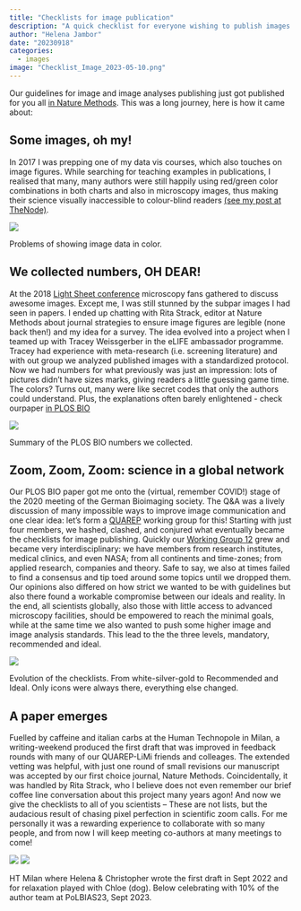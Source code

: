 ```yaml
---
title: "Checklists for image publication"
description: "A quick checklist for everyone wishing to publish images and image analysis results - out today in Nature Methods"
author: "Helena Jambor"
date: "20230918"
categories:
  - images
image: "Checklist_Image_2023-05-10.png"
---
```

Our guidelines for image and image analyses publishing just got published for you all <a href="https://www.nature.com/articles/s41592-023-01987-9"> in Nature Methods</a>. This was a long journey, here is how it came about: 

## Some images, oh my!
In 2017 I was prepping one of my data vis courses, which also touches on  image figures. While searching for teaching examples in publications, I realised that many, many authors were still happily using red/green color combinations in both charts and also in microscopy images, thus making their science visually inaccessible to colour-blind readers <a href="https://thenode.biologists.com/color-blind-audiences/photo/">(see my post at TheNode)</a>. 

:::{#fig-red-green}
![](Colors2.png)


Problems of showing image data in color.
::: 

## We collected numbers, OH DEAR!
At the 2018 <a href=https://meetings.embo.org/event/18-lsm>Light Sheet conference</a> microscopy fans gathered to discuss awesome images. Except me, I was still stunned by the subpar images I had seen in papers. I ended up chatting with Rita Strack, editor at Nature Methods about journal strategies to ensure image figures are legible (none back then!) and my idea for a survey. The idea evolved into a project when I teamed up with Tracey Weissgerber in the eLIFE ambassador programme. Tracey had experience with meta-research (i.e.  screening literature) and with out group we analyzed published images with a standardized protocol. Now we had numbers for what previously was just an impression: lots of pictures didn't have sizes marks, giving readers a little guessing game time. The colors? Turns out, many were like secret codes that only the authors could understand. Plus, the explanations often barely enlightened - check ourpaper <a href ="https://journals.plos.org/plosbiology/article?id=10.1371/journal.pbio.3001161">in PLOS BIO</a>


::: {#fig-plos}
![](Summary.png)

Summary of the PLOS BIO numbers we collected. 
::: 

## Zoom, Zoom, Zoom: science in a global network
Our PLOS BIO paper got me onto the (virtual, remember COVID!) stage of the 2020 meeting of the German Bioimaging society. The Q&A was a lively discussion of many impossible ways to improve image communication and one clear idea: let's form a <a href="https://quarep.org/">QUAREP</a> working group for this! Starting with just four members, we hashed, clashed, and conjured what eventually became the checklists for image publishing. Quickly our <a href="https://quarep.org/working-groups/wg-12-image-visualization-and-analysis/">Working Group 12</a> grew and became very interdisciplinary: we have members from research institutes, medical clinics, and even NASA; from all continents and time-zones; from applied research, companies and  theory. Safe to say, we also at times failed to find a consensus and tip toed around some topics until we dropped them. Our opinions also differed on how strict we wanted to be with guidelines but also there found a workable compromise between our ideals and reality. In the end, all scientists globally, also those with little access to advanced microscopy facilities, should be empowered to reach the minimal goals, while at the same time we also wanted to push some higher image and image analysis standards. This lead to the the three levels, mandatory, recommended and ideal. 

::: {#fig-evolution}
![](checklistEvolution.png)

Evolution of the checklists. From white-silver-gold to Recommended and Ideal. Only icons were always there, everything else changed. 
:::


## A paper emerges
Fuelled by caffeine and italian carbs at the Human Technopole in Milan, a writing-weekend produced the first draft that was improved in feedback rounds with many of our QUAREP-LiMi friends and colleages. The extended vetting was helpful, with just one round of small revisions our manuscript was accepted by our first choice journal, Nature Methods. Coincidentally, it was handled by Rita Strack, who I believe does not even remember our brief coffee line conversation about this project many years agon! And now we give the checklists to all of you scientists – These are not lists, but the audacious result of chasing pixel perfection in scientific zoom calls. For me personally it was a rewarding experience to collaborate with so many people, and from now I will keep meeting co-authors at many meetings to come! 

::: {#fig-meeting}
![](HTBesuch2.jpg)
![](IMG_2346.jpeg)

HT Milan where Helena & Christopher wrote the first draft in Sept 2022 and for relaxation played with Chloe (dog). Below celebrating with 10% of the author team at PoLBIAS23, Sept 2023.
:::
